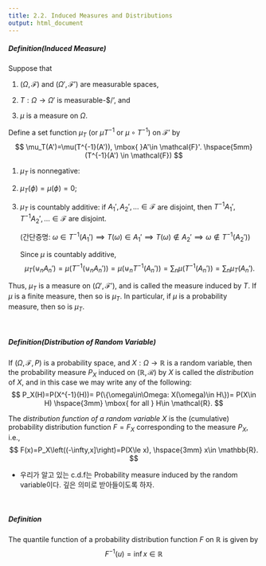 ```yaml
---
title: 2.2. Induced Measures and Distributions
output: html_document
---
```



##### Definition(Induced Measure)
Suppose that

1. $(\Omega,\mathcal{F})$ and $(\Omega',\mathcal{F}')$ are measurable spaces,

2. $T:\Omega\rightarrow \Omega'$ is measurable-$\mathcal{F}/\mathcal{F}', and

3. $\mu$ is a measure on $\Omega$.

Define a set function $\mu_T$ (or $\mu T^{-1}$ or $\mu \circ T^{-1}$) on $\mathcal{F}'$ by
$$
\mu_T(A')=\mu(T^{-1}(A')), \mbox{ }A'\in \mathcal{F}'. \hspace{5mm}(T^{-1}(A') \in \mathcal{F})
$$


1. $\mu_T$ is nonnegative:

2. $\mu_T(\phi)=\mu(\phi)=0$;

3. $\mu_T$ is countably additive: if $A_1', A_2',\ldots\in \mathcal{F}$ are disjoint, then $T^{-1}A_1', T^{-1}A_2',\ldots\in \mathcal{F}$ are disjoint.

      $\left(\mbox{간단증명: }\omega\in T^{-1}(A_1')\implies T(\omega)\in A_1'\implies T(\omega)\notin A_2'\implies \omega\notin T^{-1}(A_2')\right)$
 
   Since $\mu$ is countably additive, 
   $$
    \mu_T(\uplus_n A_n')=\mu(T^{-1}(\uplus_n A_n'))=\mu(\uplus_n T^{-1}(A_n'))=\sum_n \mu( T^{-1}(A_n'))=\sum_n\mu_T(A_n').
   $$

Thus, $\mu_T$ is a measure on $(\Omega', \mathcal{F}')$, and is called the measure induced by $T$. If $\mu$ is a finite measure, then so is $\mu_T$. In particular, if $\mu$ is a probability measure, then so is $\mu_T$. 

&nbsp;&nbsp;

##### Definition(Distribution of Random Variable)
If $(\Omega, \mathcal{F}, P)$ is a probability space, and $X:\Omega\rightarrow \mathbb{R}$ is a random variable, then the probability measure $P_X$ induced on $(\mathbb{R},\mathcal{R})$ by $X$ is called the *distribution* of $X$, and in this case we may write any of the following:
$$
P_X(H)=P(X^{-1}(H))= P(\{\omega\in\Omega: X(\omega)\in H\})= P(X\in H) \hspace{3mm} \mbox{ for all } H\in \mathcal{R}.
$$

The *distribution function of a random variable* $X$ is the (cumulative) probability distribution function $F=F_X$ corresponding to the measure $P_X$, i.e.,
$$
F(x)=P_X\left((-\infty,x]\right)=P(X\le x), \hspace{3mm} x\in \mathbb{R}.
$$

  * 우리가 알고 있는 c.d.f는 Probability measure induced by the random variable이다. 깊은 의미로 받아들이도록 하자.
  

&nbsp;&nbsp;&nbsp;

##### Definition 
The quantile function of a probability distribution function $F$ on $\mathbb{R}$ is given by
$$
F^{-1}(u)=\inf{x\in\mathbb{R}}
$$
